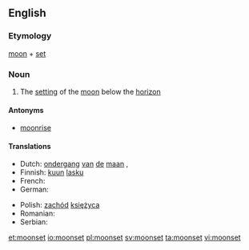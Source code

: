 ==English==

===Etymology===
[[moon]] + [[set]]

===Noun===
{{en-noun}}

# The [[setting]] of the [[moon]] below the [[horizon]]

====Antonyms====
* [[moonrise]]

====Translations====
{{trans-top|the setting of the moon below the horizon}}
*Dutch: [[ondergang]] [[van]] [[de]] [[maan]] {{g|m}}, {{t|nl|maansondergang}}
*Finnish: [[kuu]]n [[lasku]]
*French: {{t|fr|coucher de lune|m}}
*German: {{t|de|Monduntergang|m}}
{{trans-mid}}
*Polish: [[zachód]] [[księżyc]]a {{g|m}}
*Romanian: {{t|ro|apus de lună|n}}
*Serbian: {{t|sh|zalazak meseca}}
{{trans-bottom}}

[[et:moonset]]
[[io:moonset]]
[[pl:moonset]]
[[sv:moonset]]
[[ta:moonset]]
[[vi:moonset]]